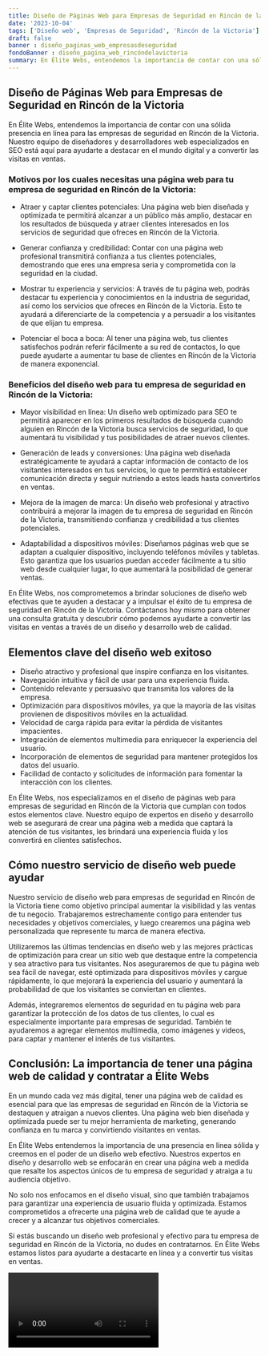 ```yaml
---
title: Diseño de Páginas Web para Empresas de Seguridad en Rincón de la Victoria
date: '2023-10-04'
tags: ['Diseño web', 'Empresas de Seguridad', 'Rincón de la Victoria']
draft: false
banner : diseño_paginas_web_empresasdeseguridad
fondoBanner : diseño_pagina_web_rincóndelavictoria
summary: En Élite Webs, entendemos la importancia de contar con una sólida presencia en línea para las empresas de seguridad en Rincón de la Victoria. Nuestro equipo de diseñadores y desarrolladores web especializados en SEO está aquí para ayudarte a destacar en el mundo digital y a convertir las visitas en ventas.
---
```


## Diseño de Páginas Web para Empresas de Seguridad en Rincón de la Victoria

En Élite Webs, entendemos la importancia de contar con una sólida presencia en línea para las empresas de seguridad en Rincón de la Victoria. Nuestro equipo de diseñadores y desarrolladores web especializados en SEO está aquí para ayudarte a destacar en el mundo digital y a convertir las visitas en ventas.

### Motivos por los cuales necesitas una página web para tu empresa de seguridad en Rincón de la Victoria:

- Atraer y captar clientes potenciales: Una página web bien diseñada y optimizada te permitirá alcanzar a un público más amplio, destacar en los resultados de búsqueda y atraer clientes interesados en los servicios de seguridad que ofreces en Rincón de la Victoria.

- Generar confianza y credibilidad: Contar con una página web profesional transmitirá confianza a tus clientes potenciales, demostrando que eres una empresa seria y comprometida con la seguridad en la ciudad.

- Mostrar tu experiencia y servicios: A través de tu página web, podrás destacar tu experiencia y conocimientos en la industria de seguridad, así como los servicios que ofreces en Rincón de la Victoria. Esto te ayudará a diferenciarte de la competencia y a persuadir a los visitantes de que elijan tu empresa.

- Potenciar el boca a boca: Al tener una página web, tus clientes satisfechos podrán referir fácilmente a su red de contactos, lo que puede ayudarte a aumentar tu base de clientes en Rincón de la Victoria de manera exponencial.

### Beneficios del diseño web para tu empresa de seguridad en Rincón de la Victoria:

- Mayor visibilidad en línea: Un diseño web optimizado para SEO te permitirá aparecer en los primeros resultados de búsqueda cuando alguien en Rincón de la Victoria busca servicios de seguridad, lo que aumentará tu visibilidad y tus posibilidades de atraer nuevos clientes.

- Generación de leads y conversiones: Una página web diseñada estratégicamente te ayudará a captar información de contacto de los visitantes interesados en tus servicios, lo que te permitirá establecer comunicación directa y seguir nutriendo a estos leads hasta convertirlos en ventas.

- Mejora de la imagen de marca: Un diseño web profesional y atractivo contribuirá a mejorar la imagen de tu empresa de seguridad en Rincón de la Victoria, transmitiendo confianza y credibilidad a tus clientes potenciales.

- Adaptabilidad a dispositivos móviles: Diseñamos páginas web que se adaptan a cualquier dispositivo, incluyendo teléfonos móviles y tabletas. Esto garantiza que los usuarios puedan acceder fácilmente a tu sitio web desde cualquier lugar, lo que aumentará la posibilidad de generar ventas.

En Élite Webs, nos comprometemos a brindar soluciones de diseño web efectivas que te ayuden a destacar y a impulsar el éxito de tu empresa de seguridad en Rincón de la Victoria. Contáctanos hoy mismo para obtener una consulta gratuita y descubrir cómo podemos ayudarte a convertir las visitas en ventas a través de un diseño y desarrollo web de calidad.

<GifSeo />

<Cta />

## Elementos clave del diseño web exitoso

- Diseño atractivo y profesional que inspire confianza en los visitantes.
- Navegación intuitiva y fácil de usar para una experiencia fluida.
- Contenido relevante y persuasivo que transmita los valores de la empresa.
- Optimización para dispositivos móviles, ya que la mayoría de las visitas provienen de dispositivos móviles en la actualidad.
- Velocidad de carga rápida para evitar la pérdida de visitantes impacientes.
- Integración de elementos multimedia para enriquecer la experiencia del usuario.
- Incorporación de elementos de seguridad para mantener protegidos los datos del usuario.
- Facilidad de contacto y solicitudes de información para fomentar la interacción con los clientes.

En Élite Webs, nos especializamos en el diseño de páginas web para empresas de seguridad en Rincón de la Victoria que cumplan con todos estos elementos clave. Nuestro equipo de expertos en diseño y desarrollo web se asegurará de crear una página web a medida que captará la atención de tus visitantes, les brindará una experiencia fluida y los convertirá en clientes satisfechos.

## Cómo nuestro servicio de diseño web puede ayudar

Nuestro servicio de diseño web para empresas de seguridad en Rincón de la Victoria tiene como objetivo principal aumentar la visibilidad y las ventas de tu negocio. Trabajaremos estrechamente contigo para entender tus necesidades y objetivos comerciales, y luego crearemos una página web personalizada que represente tu marca de manera efectiva.

Utilizaremos las últimas tendencias en diseño web y las mejores prácticas de optimización para crear un sitio web que destaque entre la competencia y sea atractivo para tus visitantes. Nos aseguraremos de que tu página web sea fácil de navegar, esté optimizada para dispositivos móviles y cargue rápidamente, lo que mejorará la experiencia del usuario y aumentará la probabilidad de que los visitantes se conviertan en clientes.

Además, integraremos elementos de seguridad en tu página web para garantizar la protección de los datos de tus clientes, lo cual es especialmente importante para empresas de seguridad. También te ayudaremos a agregar elementos multimedia, como imágenes y videos, para captar y mantener el interés de tus visitantes.

## Conclusión: La importancia de tener una página web de calidad y contratar a Élite Webs

En un mundo cada vez más digital, tener una página web de calidad es esencial para que las empresas de seguridad en Rincón de la Victoria se destaquen y atraigan a nuevos clientes. Una página web bien diseñada y optimizada puede ser tu mejor herramienta de marketing, generando confianza en tu marca y convirtiendo visitantes en ventas.

En Élite Webs entendemos la importancia de una presencia en línea sólida y creemos en el poder de un diseño web efectivo. Nuestros expertos en diseño y desarrollo web se enfocarán en crear una página web a medida que resalte los aspectos únicos de tu empresa de seguridad y atraiga a tu audiencia objetivo.

No solo nos enfocamos en el diseño visual, sino que también trabajamos para garantizar una experiencia de usuario fluida y optimizada. Estamos comprometidos a ofrecerte una página web de calidad que te ayude a crecer y a alcanzar tus objetivos comerciales.

Si estás buscando un diseño web profesional y efectivo para tu empresa de seguridad en Rincón de la Victoria, no dudes en contratarnos. En Élite Webs estamos listos para ayudarte a destacarte en línea y a convertir tus visitas en ventas.

<Video />

<CtaBot job='Empresas de Seguridad' city='Rincón de la Victoria'/>

<Gmaps query='Rincón de la Victoria+españa+maps' />